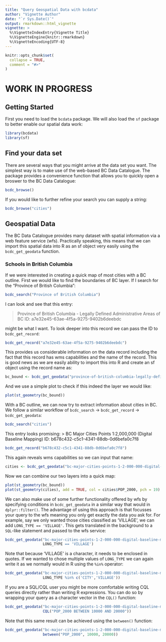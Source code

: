 ```yaml
---
title: "Query Geospatial Data with bcdata"
author: "Vignette Author"
date: "`r Sys.Date()`"
output: rmarkdown::html_vignette
vignette: >
  %\VignetteIndexEntry{Vignette Title}
  %\VignetteEngine{knitr::rmarkdown}
  %\VignetteEncoding{UTF-8}
---
```


```r
knitr::opts_chunk$set(
  collapse = TRUE,
  comment = "#>"
)
```

# WORK IN PROGRESS

## Getting Started

First you need to load the `bcdata` package. We will also load the `sf` package to better enable our spatial data work:

```r
library(bcdata)
library(sf)
```


## Find your data set

There are several ways that you might arrive at the data set you want. The simplest way is to make use of the web-based BC Data Catalogue. The package provides a convenience function that allows you to quickly open a broswer to the BC Data Catalogue:
```r
bcdc_browse()
```
If you would like to further refine your search you can supply a string:
```r
bcdc_browse("cities")
```


## Geospatial Data
The BC Data Catalogue provides many dataset with spatial information via a web feature service (wfs). Practically speaking, this means that we can import this spatial data into R as an sf object very easily using the `bcdc_get_geodata` function. 


### Schools in British Columbia
If we were interested in creating a quick map of most cities with a BC outline. First we would like to find the boundaries of BC layer. If I search for the "Province of British Columbia":

```r
bcdc_search("Province of British Columbia")
```
I can look and see that this entry:

> Province of British Columbia - Legally Defined Administrative Areas of BC
 ID: a7e32e45-63ae-4f5a-9275-9402b6deebdc
 
might be what I want. To look deeper into this record we can pass the ID to `bcdc_get_record`:
```r
bcdc_get_record("a7e32e45-63ae-4f5a-9275-9402b6deebdc")
```

This provides us considerable information on the data record including the fact that this record has wms capabilities and the name of the record. This is good news as we are easily ability to import this into R and create an sf object using the record name as:
```r
bc_bound <- bcdc_get_geodata("province-of-british-columbia-legally-defined-administrative-areas-of-bc")
```


And we use a simple plot to check if this indeed the layer we would like:

```r
plot(st_geometry(bc_bound))
```

With a BC outline, we can now try to extract information about cities in BC. We follow a similar workflow of `bcdc_search` -> `bcdc_get_record` -> `bcdc_get_geodata`:

```r
bcdc_search("cities")
```
This entry looks promising:
> BC Major Cities Points 1:2,000,000  (Digital Baseline Mapping)
 ID: b678c432-c5c1-4341-88db-0d6befa0c7f8

```r
bcdc_get_record("b678c432-c5c1-4341-88db-0d6befa0c7f8")
```
This again reveals wms capabilities so we can input that name:
```r
cities <- bcdc_get_geodata("bc-major-cities-points-1-2-000-000-digital-baseline-mapping")
```

Now we can combine our two layers into a quick map:
```r
plot(st_geometry(bc_bound))
plot(st_geometry(cities), add = TRUE, col = cities$POP_2000, pch = 19)
```

We can also make use of some further functionality offered by wfs by specifying conditions in `bcdc_get_geodata` in a similar way that would in `dplyr::filter()`. The advantage of using this approach is that focusses your query to the wfs meaning you only get exactly the data you ask for. For example, say we only wanted those cities classified as 'VILLAGE', we can add
`LONG_TYPE == 'VILLAGE'`. This gets translated in the background to a `SQL`-like statement and passed to the wfs service:
```r
bcdc_get_geodata("bc-major-cities-points-1-2-000-000-digital-baseline-mapping", 
                 LONG_TYPE == 'VILLAGE')
```
Note that because 'VILLAGE' is a character, it needs to be enclosed in quotes. If we wanted to chose multiple values of `LONG_TYPE` we can again write it as we normally would in R using the `%in%` operator:

```r
bcdc_get_geodata("bc-major-cities-points-1-2-000-000-digital-baseline-mapping", 
                 LONG_TYPE %in% c('CITY','VILLAGE'))
```

If you are a SQL/CQL user you might be more comfortable writing CQL queries 
directly rather than writing R expressions. You can do so by wrapping your query
as a character vector in the `CQL()` function:

```r
bcdc_get_geodata("bc-major-cities-points-1-2-000-000-digital-baseline-mapping", 
                 CQL("POP_2000 BETWEEN 10000 AND 20000"))
```

Note that this same result can be achieved using the `between()` function:

```r
bcdc_get_geodata("bc-major-cities-points-1-2-000-000-digital-baseline-mapping", 
                 between("POP_2000", 10000, 20000))
```

